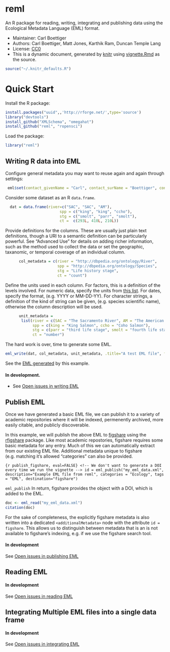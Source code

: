 reml
====

An R package for reading, writing, integrating and publishing data using the Ecological Metadata Language (EML) format. 

* Maintainer: Carl Boettiger
* Authors: Carl Boettiger, Matt Jones, Karthik Ram, Duncan Temple Lang
* License: [CC0](http://creativecommons.org/publicdomain/zero/1.0/)
* This is a dynamic document, generated by [knitr](http://yihui.name/knitr) using [vignette.Rmd](https://github.com/ropensci/reml/blob/master/inst/doc/vingette.Rmd) as the source.  

```r
source("~/.knitr_defaults.R")
```




Quick Start
===========

Install the R package:


```r
install.packages("uuid",,'http://rforge.net/',type='source')
library("devtools")
install_github("XMLSchema", "omegahat")
install_github("reml", "ropensci")
```

Load the package:

```r
library("reml")
```


Writing R data into EML
-----------------------


Configure general metadata you may want to reuse again and again through settings:

```r
 eml$set(contact_givenName = "Carl", contact_surName = "Boettiger", contact_email = "cboettig@ropensci.org")
```

Consider some dataset as an R `data.frame`.  

```r
  dat = data.frame(river=c("SAC", "SAC", "AM"),
                        spp = c("king", "king", "ccho"),
                        stg = c("smolt", "parr", "smolt"),
                        ct =  c(293L, 410L, 210L))
```



Provide definitions for the columns.  These are usually just plain text definitions, though a URI to a semantic definition can be particularly powerful. See "Advanced Use" for details on adding richer information, such as the method used to collect the data or set the geographic, taxanomic, or temporal coverage of an individual column.   

```r
      col_metadata = c(river = "http://dbpedia.org/ontology/River",
                       spp = "http://dbpedia.org/ontology/Species",
                       stg = "Life history stage",
                       ct = "count")
```

Define the units used in each column.  For factors, this is a definition of the levels involved.  For numeric data, specify the units from [this list](http://knb.ecoinformatics.org/software/eml/eml-2.1.1/eml-unitTypeDefinitions.html#StandardUnitDictionary).  For dates, specify the format, (e.g. YYYY or MM-DD-YY). For character strings, a definition of the kind of string can be given, (e.g. species scientific name), otherwise the column description will be used.  

```r
      unit_metadata =
       list(river = c(SAC = "The Sacramento River", AM = "The American River"),
            spp = c(king = "King Salmon", ccho = "Coho Salmon"),
            stg = c(parr = "third life stage", smolt = "fourth life stage"),
            ct = "number")

```

The hard work is over, time to generate some EML.

```r
eml_write(dat, col_metadata, unit_metadata, .title="A test EML file", file="my_eml_data.xml", file_description="Test data, only intended for testing")
```

See the [EML generated](https://github.com/ropensci/eml/tree/master/inst/doc/my_eml_data.xml) by this example.


#### In development.  

* See [Open issues in writing EML](https://github.com/ropensci/reml/issues?labels=write+eml&page=1&state=open)

Publish EML
-----------

Once we have generated a basic EML file, we can publish it to a variety
of academic repositories where it will be indexed, permenently archived,
more easily citable, and publicly discoverable.

In this example, we will publish the above
EML to [figshare](http://figshare.com) using the
[rfigshare](https://github.com/ropensci/rfigshare) package. Like most
academic repostories, figshare requires some basic metadata for any entry.
Much of this we can automatically extract from our existing EML file. 
Additional metadata unique to figshare (e.g. matching it's allowed "categories"
can also be provided.  

```{r publish_figshare, eval=FALSE} <!-- We don't want to generate a DOI every time we run the vignette -->
id = eml_publish("my_eml_data.xml", description="Example EML file from reml", categories = "Ecology", tags = "EML", destination="figshare")
```

`eml_publish` 
In return, figshare provides the object with a DOI, which is added to the EML.  

```r
doc <- eml_read("my_eml_data.xml")
citation(doc)
```


For the sake of completeness, the explicitly figshare metadata is also written into a 
dedicated `<additionalMetadata>` node with the attribute `id = figshare`.  This allows
us to distinguish between metadata that is an is not available to figshare's indexing,
e.g. if we use the figshare search tool.  


#### In development

See [Open issues in publishing EML](https://github.com/ropensci/reml/issues?labels=publish+eml&page=1&state=open)

Reading EML
-----------


#### In development

See [Open issues in reading EML](https://github.com/ropensci/reml/issues?labels=read+eml&page=1&state=open)



Integrating Multiple EML files into a single data frame
-------------------------------------------------------

#### In development

See [Open issues in integrating EML](https://github.com/ropensci/reml/issues?labels=integrate+eml&page=1&state=open)

